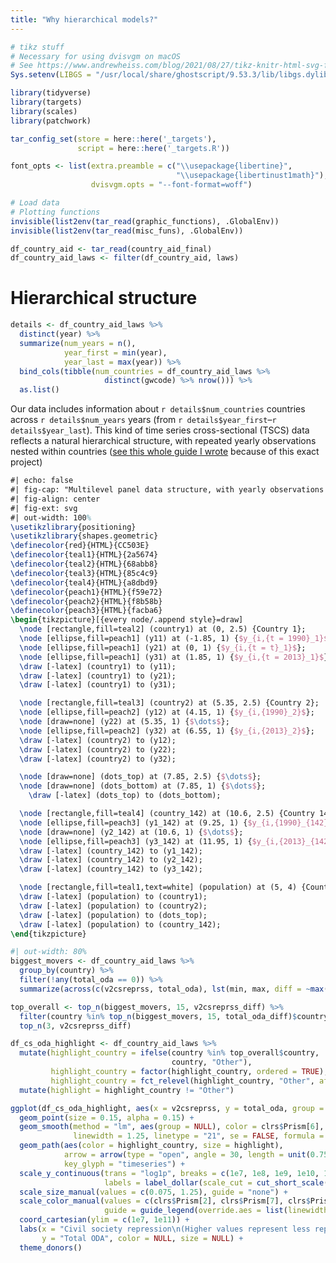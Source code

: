 ```yaml
---
title: "Why hierarchical models?"
---
```


```r
# tikz stuff
# Necessary for using dvisvgm on macOS
# See https://www.andrewheiss.com/blog/2021/08/27/tikz-knitr-html-svg-fun/
Sys.setenv(LIBGS = "/usr/local/share/ghostscript/9.53.3/lib/libgs.dylib.9.53")
```

```r
library(tidyverse)
library(targets)
library(scales)
library(patchwork)

tar_config_set(store = here::here('_targets'),
               script = here::here('_targets.R'))

font_opts <- list(extra.preamble = c("\\usepackage{libertine}", 
                                     "\\usepackage{libertinust1math}"),
                  dvisvgm.opts = "--font-format=woff")

# Load data 
# Plotting functions
invisible(list2env(tar_read(graphic_functions), .GlobalEnv))
invisible(list2env(tar_read(misc_funs), .GlobalEnv))

df_country_aid <- tar_read(country_aid_final)
df_country_aid_laws <- filter(df_country_aid, laws)
```


# Hierarchical structure

```r
details <- df_country_aid_laws %>% 
  distinct(year) %>% 
  summarize(num_years = n(),
            year_first = min(year),
            year_last = max(year)) %>% 
  bind_cols(tibble(num_countries = df_country_aid_laws %>% 
                     distinct(gwcode) %>% nrow())) %>% 
  as.list()
```

Our data includes information about `r details$num_countries` countries across `r details$num_years` years (from `r details$year_first`–`r details$year_last`). This kind of time series cross-sectional (TSCS) data reflects a natural hierarchical structure, with repeated yearly observations nested within countries ([see this whole guide I wrote](https://www.andrewheiss.com/blog/2021/12/01/multilevel-models-panel-data-guide/) because of this exact project)

```tikz
#| echo: false
#| fig-cap: "Multilevel panel data structure, with yearly observations of $y$ nested in countries"
#| fig-align: center
#| fig-ext: svg
#| out-width: 100%
\usetikzlibrary{positioning}
\usetikzlibrary{shapes.geometric}
\definecolor{red}{HTML}{CC503E}
\definecolor{teal1}{HTML}{2a5674}
\definecolor{teal2}{HTML}{68abb8}
\definecolor{teal3}{HTML}{85c4c9}
\definecolor{teal4}{HTML}{a8dbd9}
\definecolor{peach1}{HTML}{f59e72}
\definecolor{peach2}{HTML}{f8b58b}
\definecolor{peach3}{HTML}{facba6}
\begin{tikzpicture}[{every node/.append style}=draw]
  \node [rectangle,fill=teal2] (country1) at (0, 2.5) {Country 1};
  \node [ellipse,fill=peach1] (y11) at (-1.85, 1) {$y_{i,{t = 1990}_1}$};
  \node [ellipse,fill=peach1] (y21) at (0, 1) {$y_{i,{t = t}_1}$};
  \node [ellipse,fill=peach1] (y31) at (1.85, 1) {$y_{i,{t = 2013}_1}$};
  \draw [-latex] (country1) to (y11);
  \draw [-latex] (country1) to (y21);
  \draw [-latex] (country1) to (y31);

  \node [rectangle,fill=teal3] (country2) at (5.35, 2.5) {Country 2};
  \node [ellipse,fill=peach2] (y12) at (4.15, 1) {$y_{i,{1990}_2}$};
  \node [draw=none] (y22) at (5.35, 1) {$\dots$};
  \node [ellipse,fill=peach2] (y32) at (6.55, 1) {$y_{i,{2013}_2}$};
  \draw [-latex] (country2) to (y12);
  \draw [-latex] (country2) to (y22);
  \draw [-latex] (country2) to (y32);

  \node [draw=none] (dots_top) at (7.85, 2.5) {$\dots$};
  \node [draw=none] (dots_bottom) at (7.85, 1) {$\dots$};
	\draw [-latex] (dots_top) to (dots_bottom);

  \node [rectangle,fill=teal4] (country_142) at (10.6, 2.5) {Country 142};
  \node [ellipse,fill=peach3] (y1_142) at (9.25, 1) {$y_{i,{1990}_{142}}$};
  \node [draw=none] (y2_142) at (10.6, 1) {$\dots$};
  \node [ellipse,fill=peach3] (y3_142) at (11.95, 1) {$y_{i,{2013}_{142}}$};
  \draw [-latex] (country_142) to (y1_142);
  \draw [-latex] (country_142) to (y2_142);
  \draw [-latex] (country_142) to (y3_142);

  \node [rectangle,fill=teal1,text=white] (population) at (5, 4) {Countries eligible for aid};
  \draw [-latex] (population) to (country1);
  \draw [-latex] (population) to (country2);
  \draw [-latex] (population) to (dots_top);
  \draw [-latex] (population) to (country_142);
\end{tikzpicture}
```


```r
#| out-width: 80%
biggest_movers <- df_country_aid_laws %>% 
  group_by(country) %>% 
  filter(!any(total_oda == 0)) %>% 
  summarize(across(c(v2csreprss, total_oda), lst(min, max, diff = ~max(.) - min(.))))

top_overall <- top_n(biggest_movers, 15, v2csreprss_diff) %>% 
  filter(country %in% top_n(biggest_movers, 15, total_oda_diff)$country) %>% 
  top_n(3, v2csreprss_diff)

df_cs_oda_highlight <- df_country_aid_laws %>% 
  mutate(highlight_country = ifelse(country %in% top_overall$country, 
                                    country, "Other"),
         highlight_country = factor(highlight_country, ordered = TRUE),
         highlight_country = fct_relevel(highlight_country, "Other", after = Inf)) %>% 
  mutate(highlight = highlight_country != "Other")

ggplot(df_cs_oda_highlight, aes(x = v2csreprss, y = total_oda, group = country)) +
  geom_point(size = 0.15, alpha = 0.15) +
  geom_smooth(method = "lm", aes(group = NULL), color = clrs$Prism[6], 
              linewidth = 1.25, linetype = "21", se = FALSE, formula = y ~ x) +
  geom_path(aes(color = highlight_country, size = highlight),
            arrow = arrow(type = "open", angle = 30, length = unit(0.75, "lines")),
            key_glyph = "timeseries") +
  scale_y_continuous(trans = "log1p", breaks = c(1e7, 1e8, 1e9, 1e10, 1e11),
                     labels = label_dollar(scale_cut = cut_short_scale())) +
  scale_size_manual(values = c(0.075, 1.25), guide = "none") +
  scale_color_manual(values = c(clrs$Prism[2], clrs$Prism[7], clrs$Prism[9], "grey50"),
                     guide = guide_legend(override.aes = list(linewidth = 1))) +
  coord_cartesian(ylim = c(1e7, 1e11)) +
  labs(x = "Civil society repression\n(Higher values represent less repression)",
       y = "Total ODA", color = NULL, size = NULL) +
  theme_donors()
```
